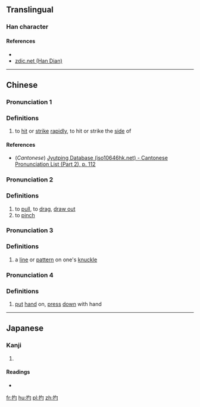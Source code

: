 ==Translingual==

===Han character===
{{Han char|rn=64|rad=手|as=03|sn=6|four=57020|canj=QPI|ids=⿰扌勺}}

====References====
* {{Han ref|kx=0417.220|dkj=11797|dj=0764.140|hdz=31831.060|uh=625A|ud=25178|bh=C9EB|bd=51691}}
*[http://www.zdic.net/z/1a/js/625A.htm zdic.net (Han Dian)]

----

==Chinese==
{{zh-forms}}

===Pronunciation 1===
{{zh-pron
|m=diǎo
|c=tiu2
|mc=y
|oc=y
|ma=
|cat=v
}}

===Definitions===

# to [[hit]] or [[strike]] [[rapidly]], to hit or strike the [[side]] of

====References====
*(''Cantonese'') [http://www.iso10646hk.net/jp/document/download.jsp Jyutping Database (iso10646hk.net) - Cantonese Pronunciation List (Part 2), p. 112]

===Pronunciation 2===
{{zh-pron
|m=dí
|c=
|ma=
|cat=v
}}

===Definitions===

# to [[pull]], to [[drag]], [[draw out]]
# to [[pinch]]

===Pronunciation 3===
{{zh-pron
|m=yuē
|c=
|ma=
|cat=n
}}

===Definitions===

# a [[line]] or [[pattern]] on one's [[knuckle]]

===Pronunciation 4===
{{zh-pron
|m=lì
|c=
|ma=
|cat=v
}}

===Definitions===

# [[put]] [[hand]] on, [[press]] [[down]] with hand

----

==Japanese==

===Kanji===
{{ja-kanji|grade=|rs=手03}}

# {{defn|lang=ja|sort=手03}}

====Readings====
* {{ja-readings|on=[[ちょう]] (chō), [[てき]] (teki), [[ちゃく]] (chaku), [[しゃく]] (shaku)|kun=[[はやくうつ]] (hayakuutsu)}}

[[fr:扚]]
[[hu:扚]]
[[pl:扚]]
[[zh:扚]]
